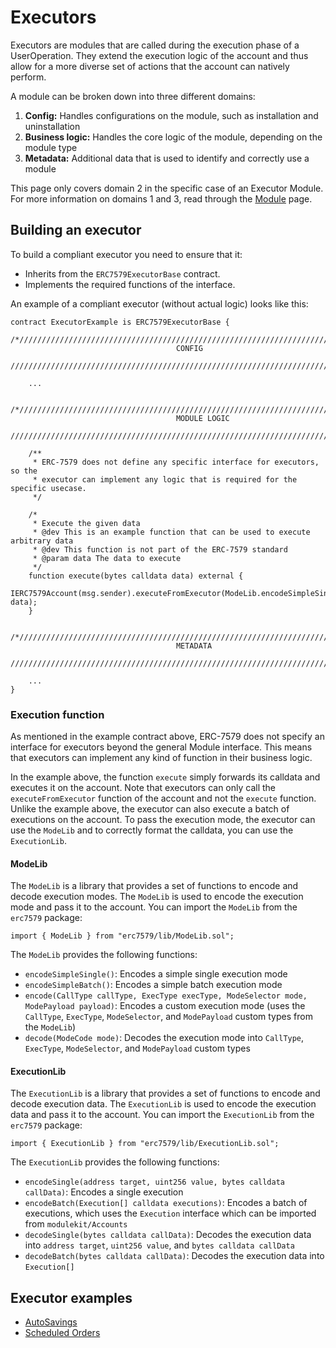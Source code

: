 # Executors

Executors are modules that are called during the execution phase of a UserOperation. They extend the execution logic of the account and thus allow for a more diverse set of actions that the account can natively perform.

A module can be broken down into three different domains:

1. **Config:** Handles configurations on the module, such as installation and uninstallation
2. **Business logic:** Handles the core logic of the module, depending on the module type
3. **Metadata:** Additional data that is used to identify and correctly use a module

This page only covers domain 2 in the specific case of an Executor Module. For more information on domains 1 and 3, read through the [Module](./module.mdx) page.

## Building an executor

To build a compliant executor you need to ensure that it:

- Inherits from the `ERC7579ExecutorBase` contract.
- Implements the required functions of the interface.

An example of a compliant executor (without actual logic) looks like this:

```solidity
contract ExecutorExample is ERC7579ExecutorBase {
    /*//////////////////////////////////////////////////////////////////////////
                                     CONFIG
    //////////////////////////////////////////////////////////////////////////*/

    ...

    /*//////////////////////////////////////////////////////////////////////////
                                     MODULE LOGIC
    //////////////////////////////////////////////////////////////////////////*/

    /**
     * ERC-7579 does not define any specific interface for executors, so the
     * executor can implement any logic that is required for the specific usecase.
     */

    /*
     * Execute the given data
     * @dev This is an example function that can be used to execute arbitrary data
     * @dev This function is not part of the ERC-7579 standard
     * @param data The data to execute
     */
    function execute(bytes calldata data) external {
        IERC7579Account(msg.sender).executeFromExecutor(ModeLib.encodeSimpleSingle(), data);
    }

    /*//////////////////////////////////////////////////////////////////////////
                                     METADATA
    //////////////////////////////////////////////////////////////////////////*/

    ...
}
```

### Execution function

As mentioned in the example contract above, ERC-7579 does not specify an interface for executors beyond the general Module interface. This means that executors can implement any kind of function in their business logic.

In the example above, the function `execute` simply forwards its calldata and executes it on the account. Note that executors can only call the `executeFromExecutor` function of the account and not the `execute` function. Unlike the example above, the executor can also execute a batch of executions on the account. To pass the execution mode, the executor can use the `ModeLib` and to correctly format the calldata, you can use the `ExecutionLib`.

#### ModeLib

The `ModeLib` is a library that provides a set of functions to encode and decode execution modes. The `ModeLib` is used to encode the execution mode and pass it to the account. You can import the `ModeLib` from the `erc7579` package:

```solidity
import { ModeLib } from "erc7579/lib/ModeLib.sol";
```

The `ModeLib` provides the following functions:

- `encodeSimpleSingle()`: Encodes a simple single execution mode
- `encodeSimpleBatch()`: Encodes a simple batch execution mode
- `encode(CallType callType, ExecType execType, ModeSelector mode, ModePayload payload)`: Encodes a custom execution mode (uses the `CallType`, `ExecType`, `ModeSelector`, and `ModePayload` custom types from the `ModeLib`)
- `decode(ModeCode mode)`: Decodes the execution mode into `CallType`, `ExecType`, `ModeSelector`, and `ModePayload` custom types

#### ExecutionLib

The `ExecutionLib` is a library that provides a set of functions to encode and decode execution data. The `ExecutionLib` is used to encode the execution data and pass it to the account. You can import the `ExecutionLib` from the `erc7579` package:

```solidity
import { ExecutionLib } from "erc7579/lib/ExecutionLib.sol";
```

The `ExecutionLib` provides the following functions:

- `encodeSingle(address target, uint256 value, bytes calldata callData)`: Encodes a single execution
- `encodeBatch(Execution[] calldata executions)`: Encodes a batch of executions, which uses the `Execution` interface which can be imported from `modulekit/Accounts`
- `decodeSingle(bytes calldata callData)`: Decodes the execution data into `address target`, `uint256 value`, and `bytes calldata callData`
- `decodeBatch(bytes calldata callData)`: Decodes the execution data into `Execution[]`

## Executor examples

- [AutoSavings](https://github.com/rhinestonewtf/core-modules/blob/main/src/AutoSavings/AutoSavings.sol)
- [Scheduled Orders](https://github.com/rhinestonewtf/core-modules/blob/main/src/ScheduledOrders/ScheduledOrders.sol)
